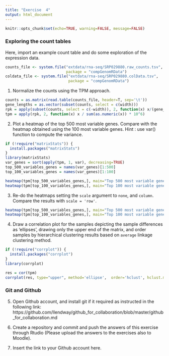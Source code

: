 ---
title: "Exercise  4"
output: html_document
---

```{r setup, include=FALSE}
knitr::opts_chunk$set(echo=TRUE, warning=FALSE, message=FALSE)
```

### Exploring the count tables

Here, import an example count table and do some exploration of the expression data. 

```{r exSetup1}
counts_file <- system.file("extdata/rna-seq/SRP029880.raw_counts.tsv",
                           package = "compGenomRData")
coldata_file <- system.file("extdata/rna-seq/SRP029880.colData.tsv", 
                            package = "compGenomRData")
```

1. Normalize the counts using the TPM approach.

```{r}
counts = as.matrix(read.table(counts_file, header=T, sep='\t'))
gene_lengths = as.vector(subset(counts, select = c(width)))
rpk = apply(subset(counts, select = c(-width)), 2, function(x) x/(gene_lengths/1000))
tpm = apply(rpk, 2, function(x) x / sum(as.numeric(x)) * 10^6)
```

2. Plot a heatmap of the top 500 most variable genes. Compare with the heatmap obtained using the 100 most variable genes. Hint : use var() function to compute the variance. 

```{r}
if (!require("matrixStats")) {
  install.packages("matrixStats")
}
library(matrixStats)
var_genes = sort(apply(tpm, 1, var), decreasing=TRUE)
top_500_variables_genes = names(var_genes)[1:500]
top_100_variables_genes = names(var_genes)[1:100]

heatmap(tpm[top_500_variables_genes,], main="Top 500 most variable genes across samples")
heatmap(tpm[top_100_variables_genes,], main="Top 100 most variable genes across samples")
```

3. Re-do the heatmaps setting the `scale` argument to `none`, and `column`. Compare the results with `scale = 'row'`.

```{r}
heatmap(tpm[top_500_variables_genes,], main="Top 500 most variable genes across samples", scale='none')
heatmap(tpm[top_100_variables_genes,], main="Top 100 most variable genes across samples", scale='column')
```

4. Draw a correlation plot for the samples depicting the sample differences as 'ellipses', drawing only the upper end of the matrix, and order samples by hierarchical clustering results based on `average` linkage clustering method. 

```{r}
if (!require("corrplot")) {
  install.packages("corrplot")
}
library(corrplot)

res = cor(tpm)
corrplot(res, type="upper", method='ellipse',  order='hclust', hclust.method='average')
```


### Git and Github

5. Open Github account, and install git if it required as instructed in the following link: https://github.com/llendway/github_for_collaboration/blob/master/github_for_collaboration.md

6. Create a repository and commit and push the answers of this exercise through Rtudio (Please upload the answers to the exercises also to Moodle).

7. Insert the link to your Github account here.
